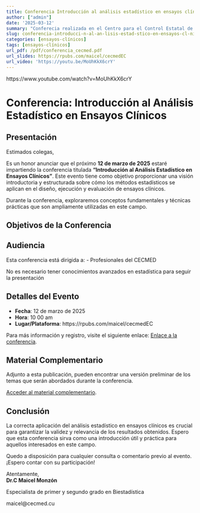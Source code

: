 ```yaml
---
title: Conferencia Introducción al análisis estadístico en ensayos clínicos
author: ["admin"]
date: '2025-03-12'
summary: "Conferecia realizada en el Centro para el Control Estatal de Medicamentos, Equipos y Dispositivos Médicos sobre Análisis Estadístico en Ensayos Clínicos"
slug: conferencia-introducci-n-al-an-lisis-estad-stico-en-ensayos-cl-nicos
categories: [ensayos-clínicos]
tags: [ensayos-clínicos]
url_pdf: /pdf/conferencia_cecmed.pdf
url_slides: https://rpubs.com/maicel/cecmedEC
url_video: 'https://youtu.be/MoUhKkX6crY'
---
```


https://www.youtube.com/watch?v=MoUhKkX6crY

# Conferencia: Introducción al Análisis Estadístico en Ensayos Clínicos

## Presentación

Estimados colegas,

Es un honor anunciar que el próximo **12 de marzo de 2025** estaré impartiendo la conferencia titulada **"Introducción al Análisis Estadístico en Ensayos Clínicos"**. Este evento tiene como objetivo proporcionar una visión introductoria y estructurada sobre cómo los métodos estadísticos se aplican en el diseño, ejecución y evaluación de ensayos clínicos.

Durante la conferencia, exploraremos conceptos fundamentales y técnicas prácticas que son ampliamente utilizadas en este campo.

## Objetivos de la Conferencia



## Audiencia

Esta conferencia está dirigida a:
- Profesionales del CECMED

No es necesario tener conocimientos avanzados en estadística para seguir la presentación

## Detalles del Evento

- **Fecha**: 12 de marzo de 2025  
- **Hora**: 10 00 am 
- **Lugar/Plataforma**: https://rpubs.com/maicel/cecmedEC

Para más información y registro, visite el siguiente enlace: [Enlace a la conferencia](https://rpubs.com/maicel/cecmedEC).

## Material Complementario

Adjunto a esta publicación, pueden encontrar una versión preliminar de los temas que serán abordados durante la conferencia. 

[Acceder al material complementario](https://rpubs.com/maicel/cecmedEC).

## Conclusión

La correcta aplicación del análisis estadístico en ensayos clínicos es crucial para garantizar la validez y relevancia de los resultados obtenidos. Espero que esta conferencia sirva como una introducción útil y práctica para aquellos interesados en este campo.

Quedo a disposición para cualquier consulta o comentario previo al evento. ¡Espero contar con su participación!

Atentamente,  
**Dr.C Maicel Monzón**  

Especialista de primer y segundo grado en Biestadística

maicel@cecmed.cu
